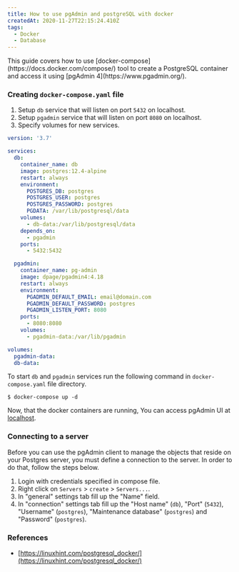 ```yaml
---
title: How to use pgAdmin and postgreSQL with docker
createdAt: 2020-11-27T22:15:24.410Z
tags:
  - Docker
  - Database
---
```


<MDXIntro>
  This guide covers how to use
  [docker-compose](https://docs.docker.com/compose/) tool to create a PostgreSQL
  container and access it using [pgAdmin 4](https://www.pgadmin.org/).
</MDXIntro>

### Creating `docker-compose.yaml` file

1. Setup `db` service that will listen on port `5432` on localhost.
2. Setup `pgadmin` service that will listen on port `8080` on localhost.
3. Specify volumes for new services.

```yaml [4,20,33]
version: '3.7'

services:
  db:
    container_name: db
    image: postgres:12.4-alpine
    restart: always
    environment:
      POSTGRES_DB: postgres
      POSTGRES_USER: postgres
      POSTGRES_PASSWORD: postgres
      PGDATA: /var/lib/postgresql/data
    volumes:
      - db-data:/var/lib/postgresql/data
    depends_on:
      - pgadmin
    ports:
      - 5432:5432

  pgadmin:
    container_name: pg-admin
    image: dpage/pgadmin4:4.18
    restart: always
    environment:
      PGADMIN_DEFAULT_EMAIL: email@domain.com
      PGADMIN_DEFAULT_PASSWORD: postgres
      PGADMIN_LISTEN_PORT: 8080
    ports:
      - 8080:8080
    volumes:
      - pgadmin-data:/var/lib/pgadmin

volumes:
  pgadmin-data:
  db-data:
```

To start `db` and `pgadmin` services run the following command in `docker-compose.yaml` file directory.

```shell script
$ docker-compose up -d
```

Now, that the docker containers are running, You can access pgAdmin UI at [localhost](http://localhost:8080).

### Connecting to a server

Before you can use the pgAdmin client to manage the objects that reside on your Postgres server, you must define a connection to the server. In order to do that, follow the steps below.

1. Login with credentials specified in compose file.
2. Right click on `Servers` > `create` > `Servers...`.
3. In "general" settings tab fill up the "Name" field.
4. In "connection" settings tab fill up the "Host name" (`db`), "Port" (`5432`), "Username" (`postgres`), "Maintenance database" (`postgres`) and "Password" (`postgres`).

### References

- [https://linuxhint.com/postgresql_docker/](https://linuxhint.com/postgresql_docker/)
